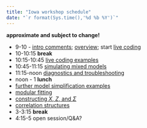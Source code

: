 ```yaml
---
title: "Iowa workshop schedule"
date: "`r format(Sys.time(),'%d %b %Y')`"
---
```


**approximate and subject to change!**

* 9-10 - [intro comments](notes/intro.html); [overview](notes/glmm.html); start [live coding](notes/mixed_lab.html)
* 10-10:15 **break**
* 10:15-10:45 [live coding examples](notes/mixed_lab.html)
* 10:45-11:15 [simulating mixed models](notes/simulation.html)
* 11:15-noon [diagnostics and troubleshooting](notes/troubleshooting.html)
* noon - 1 **lunch**
* [further model simplification examples](notes/glmm_lab.html)
* [modular fitting](notes/modular.html)
* [constructing $X$, $Z$, and $\Sigma$](notes/constructing.html)
* [correlation structures](notes/correlations.html)
* 3-3:15 **break**
* 4:15-5 open session/Q&A?



